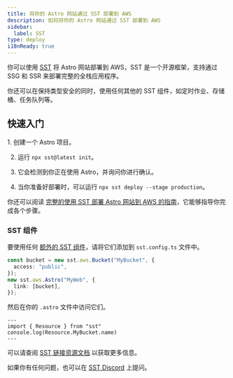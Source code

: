 ```yaml
---
title: 将你的 Astro 网站通过 SST 部署到 AWS
description: 如何将你的 Astro 网站通过 SST 部署到 AWS
sidebar:
  label: SST
type: deploy
i18nReady: true
---
```


你可以使用 [SST](https://sst.dev) 将 Astro 网站部署到 AWS，SST 是一个开源框架，支持通过 SSG 和 SSR 来部署完整的全栈应用程序。

你还可以在保持类型安全的同时，使用任何其他的 SST 组件，如定时作业、存储桶、任务队列等。

## 快速入门

<Steps>
1. 创建一个 Astro 项目。

2. 运行 `npx sst@latest init`。

3. 它会检测到你正在使用 Astro，并询问你进行确认。

4. 当你准备好部署时，可以运行 `npx sst deploy --stage production`。
</Steps>

你还可以阅读 [完整的使用 SST 部署 Astro 网站到 AWS 的指南](https://sst.dev/docs/start/aws/astro)，它能够指导你完成各个步骤。

### SST 组件

要使用任何 [额外的 SST 组件](https://sst.dev/docs/)，请将它们添加到 `sst.config.ts` 文件中。 

```ts {1} {5} title="sst.config.ts"
const bucket = new sst.aws.Bucket("MyBucket", {
  access: "public",
});
new sst.aws.Astro("MyWeb", {
  link: [bucket],
});
```

然后在你的 `.astro` 文件中访问它们。

```astro
---
import { Resource } from "sst"
console.log(Resource.MyBucket.name)
---
```

可以请查阅 [SST 链接资源文档](https://sst.dev/docs/linking) 以获取更多信息。

如果你有任何问题，也可以在 [SST Discord](https://discord.gg/sst) 上提问。
